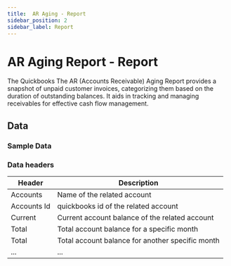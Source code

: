 ```yaml
---
title:  AR Aging - Report
sidebar_position: 2
sidebar_label: Report
---
```

#  AR Aging Report - Report

The Quickbooks The AR (Accounts Receivable) Aging Report provides a snapshot of unpaid customer invoices, categorizing them based on the duration of outstanding balances. It aids in tracking and managing receivables for effective cash flow management.

<AddJob
  template="gsheet_quickbooks_ar_aging_report"
/>


## Data

### Sample Data

<Gsheet
  src="https://docs.google.com/spreadsheets/d/1KWa16ZCTRUdIF7LXFQzgCaBXEze4fpGWaV77tc8Q_Y8/edit#gid=1804403317"
/>


### Data headers

| Header | Description |
|----|----|
| Accounts | Name of the related account |
| Accounts Id | quickbooks id of the related account |
| Current |  Current account balance of the related account |
| Total |  Total account balance for a specific month |
| Total |  Total account balance for another specific month |
| ... |  ...  |

<!---
## Others

### Similar jobs

Similar sort of data can be achieved by using get accounting transaction job and filtering it by invoice type. 

### Reports that use this job

Here are some of the report templates that use this job: 
-->